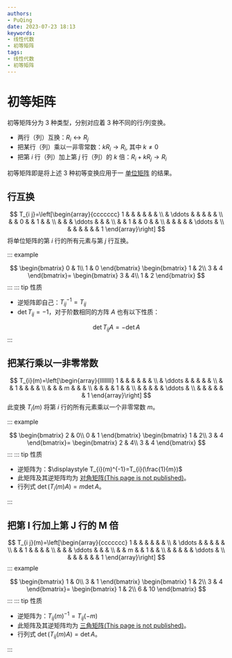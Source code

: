 ```yaml
---
authors:
- PuQing
date: 2023-07-23 18:13
keywords:
- 线性代数
- 初等矩阵
tags:
- 线性代数
- 初等矩阵
---
```

# 初等矩阵

初等矩阵分为 3 种类型，分别对应着 3 种不同的行/列变换。


<!--truncate-->
- 两行（列）互换：$R_i \leftrightarrow R_j$
- 把某行（列）乘以一非零常数：$kR_i \rightarrow R_i,$ 其中 $k \neq 0$
- 把第 $i$ 行（列）加上第 $j$ 行（列）的 $k$ 倍：$R_i + kR_j \rightarrow R_i$

初等矩阵即是将上述 3 种初等变换应用于一 [单位矩阵](https://zh.wikipedia.org/wiki/%E5%8D%95%E4%BD%8D%E7%9F%A9%E9%98%B5 "单位矩阵") 的结果。

## 行互换

$$
T_{i j}=\left[\begin{array}{ccccccc}
1 & & & & & & \\
& \ddots & & & & & \\
& & 0 & & 1 & & \\
& & & \ddots & & & \\
& & 1 & & 0 & & \\
& & & & & \ddots & \\
& & & & & & 1
\end{array}\right]
$$
将单位矩阵的第 $i$ 行的所有元素与第 $j$ 行互换。

::: example

$$
\begin{bmatrix}
0 & 1\\
1 & 0
\end{bmatrix}
\begin{bmatrix}
1 & 2\\
3 & 4
\end{bmatrix}=
\begin{bmatrix}
3 & 4\\
1 & 2
\end{bmatrix}
$$
:::
::: tip 性质

- 逆矩阵即自己：$T_{ij}^{-1}=T_{ij}$
- $\det{T_{ij}}=-1$，对于阶数相同的方阵 $A$ 也有以下性质：

$$
\det{T_{ij}A}=-\det{A}
$$
:::
## 把某行乘以一非零常数

$$
T_{i}(m)=\left[\begin{array}{llllllll}
1 & & & & & & \\
& \ddots & & & & & \\
& & 1 & & & & \\
& & & m & & & \\
& & & & 1 & & \\
& & & & & \ddots & \\
& & & & & & 1
\end{array}\right]
$$
此变换 $T_i(m)$ 将第 $i$ 行的所有元素乘以一个非零常数 $m$。

::: example

$$
\begin{bmatrix}
2 & 0\\
0 & 1
\end{bmatrix}
\begin{bmatrix}
1 & 2\\
3 & 4
\end{bmatrix}=
\begin{bmatrix}
2 & 4\\
3 & 4
\end{bmatrix}
$$
:::
::: tip 性质

- 逆矩阵为：$\displaystyle T_{i}(m)^{-1}=T_{i}(\frac{1}{m})$
- 此矩阵及其逆矩阵均为 [对角矩阵(This page is not published)](./404)。
- 行列式 $\operatorname{det}\left(T_{i}(m) A\right)=m \operatorname{det} A$。

:::
## 把第 I 行加上第 J 行的 M 倍

$$
T_{i j}(m)=\left[\begin{array}{ccccccc}
1 & & & & & & \\
& \ddots & & & & & \\
& & 1 & & & & \\
& & & \ddots & & & \\
& & m & & 1 & & \\
& & & & & \ddots & \\
& & & & & & 1
\end{array}\right]
$$
::: example

$$
\begin{bmatrix}
1 & 0\\
3 & 1
\end{bmatrix}
\begin{bmatrix}
1 & 2\\
3 & 4
\end{bmatrix}=
\begin{bmatrix}
1 & 2\\
6 & 10
\end{bmatrix}
$$
:::
::: tip 性质

- 逆矩阵为：$T_{i j}(m)^{-1}=T_{i j}(-m)$
- 此矩阵及其逆矩阵均为 [三角矩阵(This page is not published)](./404)。
- 行列式 $\operatorname{det}\left(T_{i j}(m) A\right)=\operatorname{det} A$。

:::
